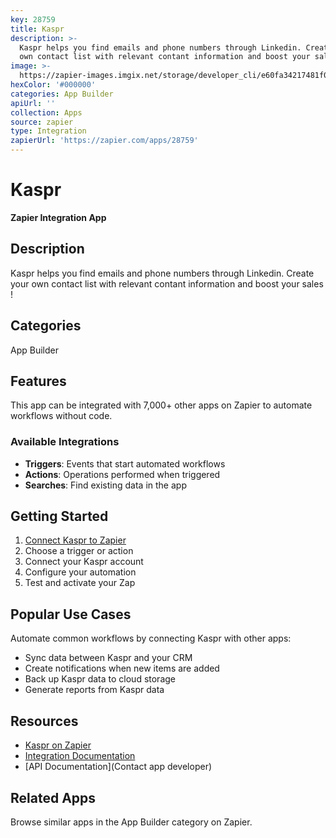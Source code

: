 ```yaml
---
key: 28759
title: Kaspr
description: >-
  Kaspr helps you find emails and phone numbers through Linkedin. Create your
  own contact list with relevant contant information and boost your sales !
image: >-
  https://zapier-images.imgix.net/storage/developer_cli/e60fa34217481f02e9bc5e1a1ca93c93.png?auto=format%2Ccompress&ixlib=python-3.0.0&q=50
hexColor: '#000000'
categories: App Builder
apiUrl: ''
collection: Apps
source: zapier
type: Integration
zapierUrl: 'https://zapier.com/apps/28759'
---
```

# Kaspr

**Zapier Integration App**

## Description

Kaspr helps you find emails and phone numbers through Linkedin. Create your own contact list with relevant contant information and boost your sales !

## Categories

App Builder

## Features

This app can be integrated with 7,000+ other apps on Zapier to automate workflows without code.

### Available Integrations

- **Triggers**: Events that start automated workflows
- **Actions**: Operations performed when triggered
- **Searches**: Find existing data in the app

## Getting Started

1. [Connect Kaspr to Zapier](https://zapier.com/apps/28759)
2. Choose a trigger or action
3. Connect your Kaspr account
4. Configure your automation
5. Test and activate your Zap

## Popular Use Cases

Automate common workflows by connecting Kaspr with other apps:

- Sync data between Kaspr and your CRM
- Create notifications when new items are added
- Back up Kaspr data to cloud storage
- Generate reports from Kaspr data

## Resources

- [Kaspr on Zapier](https://zapier.com/apps/28759)
- [Integration Documentation](https://zapier.com/apps/28759/integrations)
- [API Documentation](Contact app developer)

## Related Apps

Browse similar apps in the App Builder category on Zapier.
